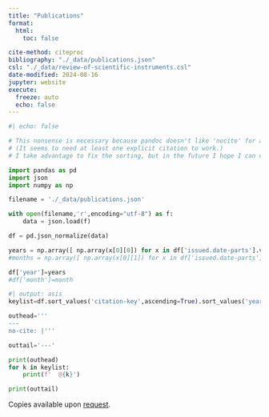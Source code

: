 ```yaml
---
title: "Publications"
format:
  html:
    toc: false

cite-method: citeproc
bibliography: "./_data/publications.json"
csl: "./_data/review-of-scientific-instruments.csl"
date-modified: 2024-08-16
jupyter: website
execute:
  freeze: auto
  echo: false
---
```


```python
#| echo: false

# This nonsense is necessary because pandoc doesn't like 'nocite' for a whole bibliography
# (It seems to need at least one explicit citation to work.)
# I take advantage to fix the sorting, but in the future I hope I can do this without the python script.

import pandas as pd
import json
import numpy as np
```

```python
filename = './_data/publications.json'

with open(filename,'r',encoding="utf-8") as f:
    data = json.load(f)
```

```python
df = pd.json_normalize(data)
```

```python
years = np.array([ np.array(x[0][0]) for x in df['issued.date-parts'].values])
#months = np.array([ np.array(x[0][1]) for x in df['issued.date-parts'].values])
```

```python
df['year']=years
#df['month']=month
```

```python
#| output: asis
keylist=df.sort_values('citation-key',ascending=True).sort_values('year',ascending=False)['citation-key'].values

outhead='''
---
no-cite: |'''

outtail='---'

print(outhead)
for k in keylist:
    print(f'  @{k}')

print(outtail)
```

::: {.callout-note appearance="minimal"}
Copies available upon [request](mailto:corcovilost@duq.edu).
:::

::: {#refs}
:::